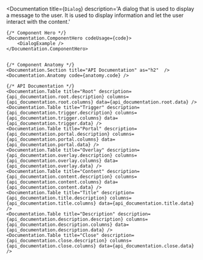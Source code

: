 



<Documentation
    title={`Dialog`}
    description='A dialog that is used to display a message to the user. It is used to display information and let the user interact with the content.'
>

    {/* Component Hero */}
    <Documentation.ComponentHero codeUsage={code}>
        <DialogExample />
    </Documentation.ComponentHero>


    {/* Component Anatomy */}
    <Documentation.Section title="API Documentation" as="h2"  />
    <Documentation.Anatomy code={anatomy.code} />

    {/* API Documentation */}
    <Documentation.Table title="Root" description={api_documentation.root.description} columns={api_documentation.root.columns} data={api_documentation.root.data} />
    <Documentation.Table title="Trigger" description={api_documentation.trigger.description} columns={api_documentation.trigger.columns} data={api_documentation.trigger.data} />
    <Documentation.Table title="Portal" description={api_documentation.portal.description} columns={api_documentation.portal.columns} data={api_documentation.portal.data} />
    <Documentation.Table title="Overlay" description={api_documentation.overlay.description} columns={api_documentation.overlay.columns} data={api_documentation.overlay.data} />
    <Documentation.Table title="Content" description={api_documentation.content.description} columns={api_documentation.content.columns} data={api_documentation.content.data} />
    <Documentation.Table title="Title" description={api_documentation.title.description} columns={api_documentation.title.columns} data={api_documentation.title.data} />
    <Documentation.Table title="Description" description={api_documentation.description.description} columns={api_documentation.description.columns} data={api_documentation.description.data} />
    <Documentation.Table title="Close" description={api_documentation.close.description} columns={api_documentation.close.columns} data={api_documentation.close.data} />

</Documentation>